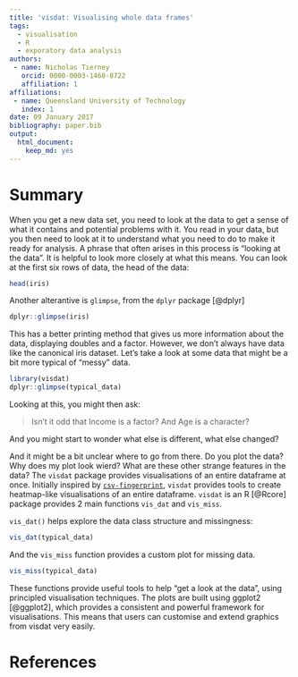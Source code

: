 ```yaml
---
title: 'visdat: Visualising whole data frames'
tags:
  - visualisation
  - R
  - exporatory data analysis
authors:
 - name: Nicholas Tierney
   orcid: 0000-0003-1460-8722
   affiliation: 1
affiliations:
 - name: Queensland University of Technology
   index: 1
date: 09 January 2017
bibliography: paper.bib
output: 
  html_document: 
    keep_md: yes
---
```


# Summary

When you get a new data set, you need to look at the data to get a sense of what it contains and potential problems with it. You read in your data, but you then need to look at it to understand what you need to do to make it ready for analysis. A phrase that often arises in this process is "looking at the data". It is helpful to look more closely at what this means. You can look at the first six rows of data, the head of the data:

```r

head(iris)

```

Another alterantive is `glimpse`, from the `dplyr` package [@dplyr]

```r

dplyr::glimpse(iris)

```

This has a better printing method that gives us more information about the data, displaying doubles and a factor. However, we don't always have data like the canonical iris dataset. Let's take a look at some data that might be a bit more typical of "messy" data.

```r

library(visdat)
dplyr::glimpse(typical_data)

```

Looking at this, you might then ask:

> Isn't it odd that Income is a factor? And Age is a character? 

And you might start to wonder what else is different, what else changed? 

And it might be a bit unclear where to go from there. Do you plot the data? Why does my plot look wierd? What are these other strange features in the data? The `visdat` package provides visualisations of an entire dataframe at once. Initially inspired by [`csv-fingerprint`](https://github.com/setosa/csv-fingerprint), `visdat` provides tools to create heatmap-like visualisations of an entire dataframe. `visdat` is an R [@Rcore] package provides 2 main functions `vis_dat` and `vis_miss`.

`vis_dat()` helps explore the data class structure and missingness:

```r

vis_dat(typical_data)

```

And the `vis_miss` function provides a custom plot for missing data.

```r

vis_miss(typical_data)

```

These functions provide useful tools to help "get a look at the data", using principled visualisation techniques. The plots are built using ggplot2 [@ggplot2], which provides a consistent and powerful framework for visualisations. This means that users can customise and extend graphics from visdat very easily.

# References
